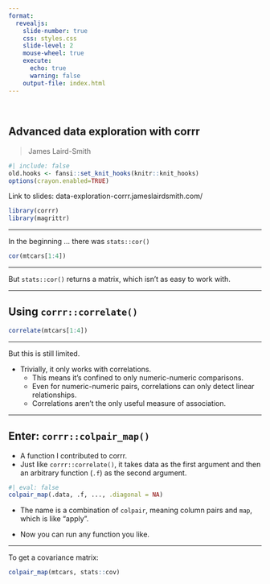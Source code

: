```yaml
---
format:
  revealjs: 
    slide-number: true
    css: styles.css
    slide-level: 2
    mouse-wheel: true
    execute:
      echo: true
      warning: false
    output-file: index.html
---
```

## Advanced data exploration with corrr {style="margin-top: 2.9em;"}

> James Laird-Smith

```r
#| include: false
old.hooks <- fansi::set_knit_hooks(knitr::knit_hooks)
options(crayon.enabled=TRUE)
```

Link to slides: data-exploration-corrr.jameslairdsmith.com/

```r
library(corrr)
library(magrittr)
```

---

In the beginning ... there was `stats::cor()`

```r
cor(mtcars[1:4])
```

---

But `stats::cor()` returns a matrix, which isn't as easy to work with.

---

## Using `corrr::correlate()`


```r
correlate(mtcars[1:4]) 
```

---

But this is still limited.

- Trivially, it only works with correlations.
  - This means it's confined to only numeric-numeric comparisons.
  - Even for numeric-numeric pairs, correlations can only detect linear relationships.
  - Correlations aren't the only useful measure of association.
  
---

## Enter: `corrr::colpair_map()`

- A function I contributed to corrr.
- Just like `corrr::correlate()`, it takes data as the first argument and then an arbitrary function (`.f`) as the second argument.

```r
#| eval: false
colpair_map(.data, .f, ..., .diagonal = NA)
```

- The name is a combination of `colpair`, meaning column pairs and `map`, which is like "apply".

- Now you can run any function you like.

---

To get a covariance matrix:

```r
colpair_map(mtcars, stats::cov)
```

